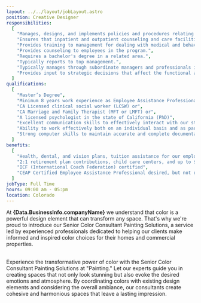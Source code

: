 ```yaml
---
layout: ../../layout/jobLayout.astro
position: Creative Designer
responsibilities:
  [
    "Manages, designs, and implements policies and procedures relating to a company's Employee Assistance Program (EAP)",
    "Ensures that inpatient and outpatient counseling and care facilities meet company standards.",
    "Provides training to management for dealing with medical and behavioral problems.",
    "Provides counseling to employees in the program.",
    "Requires a bachelor's degree in a related area.",
    "Typically reports to top management.",
    "Typically manages through subordinate managers and professionals in larger groups of moderate complexity.",
    "Provides input to strategic decisions that affect the functional area of responsibility.",
  ]
qualifications:
  [
    "Master’s Degree",
    "Minimum 8 years work experience as Employee Assistance Professional",
    "CA Licensed clinical social worker (LCSW) or",
    "CA Marriage and Family Therapist (MFT or LMFT) or",
    "A licensed psychologist in the state of California (PhD)",
    "Excellent communication skills to effectively interact with our staff and faculty",
    "Ability to work effectively both on an individual basis and as part of a team",
    "Strong computer skills to maintain accurate and complete documentation",
  ]
benefits:
  [
    "Health, dental, and vision plans, tuition assistance for our employees and their families, paid time off, flexible spending accounts.",
    "2:1 retirement plan contributions, child care centers, and up to $50,000 housing subsidy",
    "ICF (International Coach Federation) certified",
    "CEAP Certified Employee Assistance Professional desired, but not required.",
  ]
jobType: Full Time
hours: 09:00 am - 05:pm
location: Colorado
---
```



At <b>{Data.BusinessInfo.companyName}</b> we understand that color is a powerful design element that can transform any space. That's why we're proud to introduce our Senior Color Consultant Painting Solutions, a service led by experienced professionals dedicated to helping our clients make informed and inspired color choices for their homes and commercial properties.

<br />
Experience the transformative power of color with the Senior Color Consultant Painting
Solutions at "Painting." Let our experts guide you in creating spaces that not only
look stunning but also evoke the desired emotions and atmosphere. By coordinating
colors with existing design elements and considering the overall ambiance, our consultants
create cohesive and harmonious spaces that leave a lasting impression.

